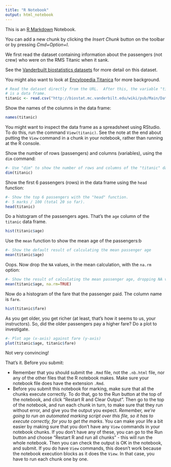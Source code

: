 ```yaml
---
title: "R Notebook"
output: html_notebook
---
```


This is an [R Markdown](http://rmarkdown.rstudio.com) Notebook. 

You can add a new chunk by clicking the *Insert Chunk* button on the toolbar or
by pressing *Cmd+Option+I*.

We first read the dataset containing information about the passengers (not
crew) who were on the RMS Titanic when it sank.

See the [Vanderbuilt biostatistics
datasets](http://biostat.mc.vanderbilt.edu/wiki/pub/Main/DataSets) for more
detail on this dataset.

You might also want to look at [Encylopedia
Titanica](https://www.encyclopedia-titanica.org/titanic-statistics.html) for
more background.

```r
# Read the dataset directly from the URL.  After this, the variable "titanic"
# is a data frame.
titanic <- read.csv("http://biostat.mc.vanderbilt.edu/wiki/pub/Main/DataSets/titanic3.csv")
```

Show the names of the columns in the data frame:

```r
names(titanic)
```

You might want to inspect the data frame as a spreadsheet using RStudio.  To do
this, run the command `View(titanic)`.  See the note at the end about putting
the `View` command in a chunk in your notebook, rather than running at the
R console.

Show the number of rows (passengers) and columns (variables), using the `dim`
command:

```r
#- Use "dim" to show the number of rows and columns of the "titanic" data frame.
dim(titanic)
```

Show the first 6 passengers (rows) in the data frame using the `head` function:

```r
#- Show the top 6 passengers with the "head" function.
#- 5 marks / 100 (total 20 so far).
head(titanic)
```

Do a histogram of the passengers ages.  That's the `age` column of the `titanic` data frame.

```r
hist(titanic$age)
```

Use the `mean` function to show the mean age of the passengers:b

```r
#- Show the default result of calculating the mean passenger age
mean(titanic$age)
```

Oops.  Now drop the `NA` values, in the mean calculation, with the `na.rm` option:

```r
#- Show the result of calculating the mean passenger age, dropping NA values
mean(titanic$age, na.rm=TRUE)
```

Now do a histogram of the fare that the passenger paid.  The column name is `fare`.

```r
hist(titanic$fare)
```


As you get older, you get richer (at least, that's how it seems to us, your
instructors).  So, did the older passengers pay a higher fare?  Do a plot to investigate.

```r
#- Plot age (x-axis) against fare (y-axis)
plot(titanic$age, titanic$fare)
```

Not very convincing!

That's it.  Before you submit:

* Remember that you should submit the `.Rmd` file, not the `.nb.html` file, nor
  any of the other files that the R notebook makes.  Make sure your notebook
  file does have the extension `.Rmd`.
* Before you submit this notebook for marking, make sure that all the chunks
  execute correctly.  To do that, go to the Run button at the top of the
  notebook, and click "Restart R and Clear Output".  Then go to the top of the
  notebook, and run each chunk in turn, to make sure that they run without
  error, and give you the output you expect.  *Remember, we're going to run an
  automated marking script over this file, so it has to execute correctly, for
  you to get the marks*.   You can make your life a bit easier by making sure
  that you don't have any `View` commands in your notebook chunks.   If you
  don't have any of these, you can go to the Run button and choose "Restart R
  and run all chunks" - this will run the whole notebook.   Then you can check
  the output is OK in the notebook, and submit.  If you do have `View`
  commands, this doesn't work because the notebook execution blocks as it does
  the `View`.  In that case, you have to run each chunk one by one.
